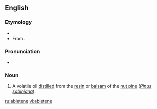 ==English==

===Etymology===
* {{suffix|abietic|ene}}
* From {{etyl|la|en}} {{term|abietic||lang=la|silver fir (tree)}}.

===Pronunciation===
*{{a|US}} {{IPA|/ˈæb.i.əˌtin/}}

===Noun===
{{en-noun}}

# A volatile oil [[distilled]] from the [[resin]] or [[balsam]] of the [[nut pine]] (''[[Pinus sabiniana]]'').

[[ru:abietene]]
[[vi:abietene]]